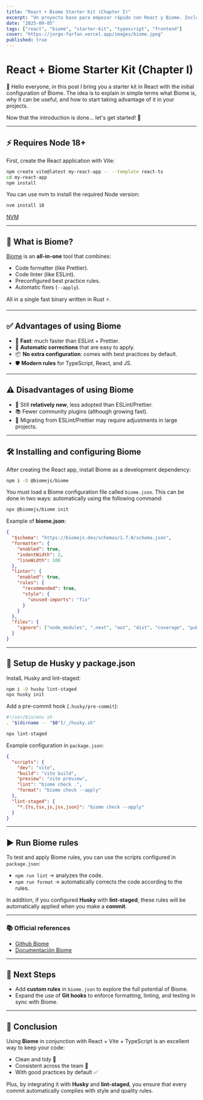 ```yaml
---
title: "React + Biome Starter Kit (Chapter I)"
excerpt: "Un proyecto base para empezar rápido con React y Biome. Incluye configuración lista para desarrollo moderno con TypeScript, linting y formateo automático."
date: "2025-09-05"
tags: ["react", "biome", "starter-kit", "typescript", "frontend"]
cover: "https://jorge-farfan.vercel.app/images/biome.jpeg"
published: true
---
```


# React + Biome Starter Kit (Chapter I)

👋 Hello everyone, in this post I bring you a starter kit in React with the initial configuration of Biome.
The idea is to explain in simple terms what Biome is, why it can be useful, and how to start taking advantage of it in your projects.

Now that the introduction is done... let's get started! 🚀

---

## ⚡ Requires Node 18+

First, create the React application with Vite:

```bash
npm create vite@latest my-react-app -- --template react-ts
cd my-react-app
npm install
```

You can use nvm to install the required Node version:

```bash
nvm install 18
```
[NVM](https://github.com/nvm-sh/nvm)  


---

## 🤔 What is Biome?

[Biome](https://biomejs.dev/) is an **all-in-one** tool that combines:

- Code formatter (like Prettier).
- Code linter (like ESLint).
- Preconfigured best practice rules.
- Automatic fixes (`--apply`).

All in a single fast binary written in Rust ⚡.

---

## ✅ Advantages of using Biome

- 🚀 **Fast**: much faster than ESLint + Prettier.
- 🔧 **Automatic corrections** that are easy to apply.
- 📦 **No extra configuration**: comes with best practices by default.
- 🛡️ **Modern rules** for TypeScript, React, and JS.

---

## ⚠️ Disadvantages of using Biome

- 🌱 Still **relatively new**, less adopted than ESLint/Prettier.
- 📚 Fewer community plugins (although growing fast).
- 🔄 Migrating from ESLint/Prettier may require adjustments in large projects.

---

## 🛠 Installing and configuring Biome

After creating the React app, install Biome as a development dependency:

```bash
npm i -D @biomejs/biome
```

You must load a Biome configuration file called `biome.json`. This can be done in two ways: automatically using the following command:

```bash
npx @biomejs/biome init
```

Example of **biome.json**:

```json
{
  "$schema": "https://biomejs.dev/schemas/1.7.0/schema.json",
  "formatter": {
    "enabled": true,
    "indentWidth": 2,
    "lineWidth": 100
  },
  "linter": {
    "enabled": true,
    "rules": {
      "recommended": true,
      "style": {
        "unused-imports": "fix"
      }
    }
  },
  "files": {
    "ignore": ["node_modules", ".next", "out", "dist", "coverage", "public"]
  }
}
```

---

## 🔐 Setup de Husky y package.json

InstalL Husky and lint-staged:

```bash
npm i -D husky lint-staged
npx husky init
```

Add a pre-commit hook (`.husky/pre-commit`):

```bash
#!/usr/bin/env sh
. "$(dirname -- "$0")/_/husky.sh"

npx lint-staged
```

Example configuration in `package.json`:

```json
{
  "scripts": {
    "dev": "vite",
    "build": "vite build",
    "preview": "vite preview",
    "lint": "biome check .",
    "format": "biome check --apply"
  },
  "lint-staged": {
    "*.{ts,tsx,js,jsx,json}": "biome check --apply"
  }
}
```
---

## ▶️ Run Biome rules

To test and apply Biome rules, you can use the scripts configured in `package.json`:

- `npm run lint` → analyzes the code.
- `npm run format` → automatically corrects the code according to the rules.

In addition, if you configured **Husky** with **lint-staged**, these rules will be automatically applied when you make a **commit**.

---

###  📚 Official references
- [Github Biome](https://github.com/biomejs/biome)
- [Documentación Biome](https://biomejs.dev/)

---

## 🔮 Next Steps

- Add **custom rules** in `biome.json` to explore the full potential of Biome.  
- Expand the use of **Git hooks** to enforce formatting, linting, and testing in sync with Biome.  

---

## 🎯 Conclusion

Using **Biome** in conjunction with React + Vite + TypeScript is an excellent way to keep your code:

- Clean and tidy 🧹  
- Consistent across the team 👥
- With good practices by default ✅

Plus, by integrating it with **Husky** and **lint-staged**, you ensure that every commit automatically complies with style and quality rules.


